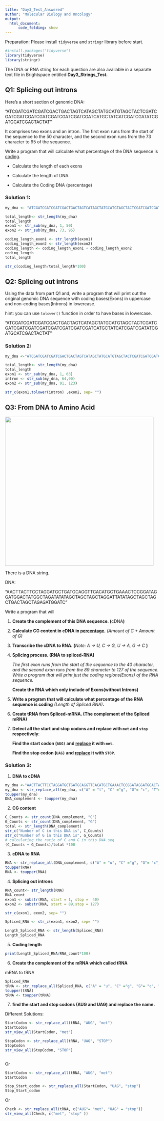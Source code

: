 ```yaml
---
title: "Day3_Test_Answered"
author: "Molecular Biology and Oncology"
output:
  html_document: 
      code_folding: show
---
```


Preparation: Please install `tidyverse` and `stringr` library before start.

```r
#install.packages("tidyverse")
library(tidyverse)
library(stringr)
```

The DNA or RNA string for each question are also available in a separate text file in Brightspace entitled **Day3_Strings_Test.**

## Q1: Splicing out introns

Here's a short section of genomic DNA:

"ATCGATCGATCGATCGACTGACTAGTCATAGCTATGCATGTAGCTACTCGATCGATCGATCGATCGATCGATCGATCGATCGATCATGCTATCATCGATCGATATCGATGCATCGACTACTAT"

It comprises two exons and an intron. The first exon runs from the start of the sequence to the 50 character, and the second exon runs from the 73 character to 95 of the sequence.

Write a program that will calculate what percentage of the DNA sequence is [coding]{.underline}.

-   Calculate the length of each exons

-   Calculate the length of DNA

-   Calculate the Coding DNA (percentage)

### Solution 1:

```r

my_dna <- "ATCGATCGATCGATCGACTGACTAGTCATAGCTATGCATGTAGCTACTCGATCGATCGATCGATCGATCGATCGATCGATCGATCATGCTATCATCGATCGATATCGATGCATCGACTACTAT"

total_length<- str_length(my_dna)
total_length
exon1 <- str_sub(my_dna, 1, 50)   
exon2 <- str_sub(my_dna, 73, 95)

coding_length_exon1 <- str_length(exon1)
coding_length_exon2 <- str_length(exon2)
coding_length <- coding_length_exon1 + coding_length_exon2
coding_length
total_length

str_c(coding_length/total_length*100)
```

## Q2: Splicing out introns

Using the data from part Q1 and, write a program that will print out the original genomic DNA sequence with coding bases(Exons) in uppercase and non-coding bases(Introns) in lowercase.

hint: you can use `tolower()` function in order to have bases in lowercase.

"ATCGATCGATCGATCGACTGACTAGTCATAGCTATGCATGTAGCTACTCGATCGATCGATCGATCGATCGATCGATCGATCGATCATGCTATCATCGATCGATATCGATGCATCGACTACTAT"

### Solution 2:

```r
my_dna <-"ATCGATCGATCGATCGACTGACTAGTCATAGCTATGCATGTAGCTACTCGATCGATCGATCGATCGATCGATCGATCGATCGATCATGCTATCATCGATCGATATCGATGCATCGACTACTAT"

total_length<- str_length(my_dna)
total_length
exon1 <- str_sub(my_dna, 1, 63)   
intron <- str_sub(my_dna, 64,90)
exon2 <- str_sub(my_dna, 91, 123)

str_c(exon1,tolower(intron) ,exon2, sep= "")
```

## Q3: From DNA to Amino Acid

![](images/IMG_7582.JPG){width="486"}

There is a DNA string.

DNA:

"AACTTACTTCCTAGGATGCTGATGCAGGTTCACATGCTGAAACTCCGGATAGGATGGACTATGGCTAGATATATAGCTAGCTAGCTAGGATTATATAGCTAGCTAGCTGACTAGCTAGAGATGGATC"

Write a program that will

1.  **Create the complement of this DNA sequence. (**cDNA**)**

2.  **Calculate CG content in cDNA in [percentage]{.underline}.** *(Amount of C + Amount of G)*

3.  **Transcribe the cDNA to RNA. (***Note: A -\> U, C -\> G, U -\> A, G -\> C* **)**

4.  **Splicing process. (RNA to spliced-RNA)**

    *The first exon runs from the start of the sequence to the 40 character, and the second exon runs from the 89 character to 127 of the sequence. Write a program that will print just the coding regions(Exons) of the RNA sequence.*

    **Create the RNA which only include of Exons(without Introns)**

5.  **Write a program that will calculate what percentage of the RNA sequence is coding** *(Length of Spliced RNA)***.**

6.  **Create tRNA from Spliced-mRNA. (The complement of the Spliced mRNA)**

7.  **Detect all the start and stop codons and replace with `met` and `stop` respectively**:

    **Find the start codon (`AUG)` and [replace]{.underline} it with `met`.**

    **Find the stop codon (`UAG)` and [replace]{.underline} it with `STOP`.**

### Solution 3:

1.  **DNA to cDNA**

```r
my_dna <-"AACTTACTTCCTAGGATGCTGATGCAGGTTCACATGCTGAAACTCCGGATAGGATGGACTATGGCTAGATATATAGCTAGCTAGCTAGGATTATATAGCTAGCTAGCTGACTAGCTAGAGATGGATC"
my_dna <- str_replace_all(my_dna, c("A" = "t", "C" ="g", "G"= "c", "T"= "a"))
toupper(my_dna)
DNA_complement <- toupper(my_dna)
```

2.  **CG content**

```r

C_Counts <- str_count(DNA_complement, "C")
G_Counts <- str_count(DNA_complement, "G")
total <- str_length(DNA_complement)
str_c("Number of C in this DNA is", C_Counts)
str_c("Number of G in this DNA is", G_Counts)
# calculating the ratio of C and G in this DNA seq
(C_Counts + G_Counts)/total *100

```

3.  **cDNA to RNA**

```r

RNA <- str_replace_all(DNA_complement, c("A" = "u", "C" ="g", "G"= "c", "T"= "a"))
toupper(RNA)
RNA <- toupper(RNA)
```

4.  **Splicing out introns**

```r
RNA_count<- str_length(RNA)
RNA_count
exon1 <- substr(RNA, start = 1, stop =  40)   
exon2 <- substr(RNA, start = 89,stop = 127)

str_c(exon1, exon2, sep= "")

Spliced_RNA <- str_c(exon1, exon2, sep= "")

Length_Spliced_RNA <- str_length(Spliced_RNA)
Length_Spliced_RNA

```

5.  **Coding length**

```r

print(Length_Spliced_RNA/RNA_count*100)

```

6.  **Create the complement of the mRNA which called tRNA**

mRNA to tRNA

```r
Spliced_RNA
tRNA <- str_replace_all(Spliced_RNA, c("A" = "u", "C" ="g", "G"= "c", "U"= "a"))
toupper(tRNA)
tRNA <- toupper(tRNA)
```

7.  **find the start and stop codons (AUG and UAG) and replace the name.**

Different Solutions:

```r
StartCodon <- str_replace_all(tRNA, "AUG", "met")
StartCodon
str_view_all(StartCodon, "met")

StopCodon <- str_replace_all(tRNA, "UAG", "STOP")
StopCodon
str_view_all(StopCodon, "STOP")



```

Or

```r
StartCodon <- str_replace_all(tRNA, "AUG", "met")
StartCodon

Stop_Start_codon <- str_replace_all(StartCodon, "UAG", "stop")
Stop_Start_codon

```

Or

```r
Check <- str_replace_all(tRNA, c("AUG"= "met", "UAG" = "stop"))
str_view_all(Check, c("met", "stop" ))
```
